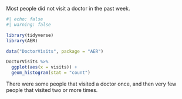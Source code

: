 Most people did not visit a doctor in the past week.

```r
#| echo: false
#| warning: false

library(tidyverse)
library(AER)

data("DoctorVisits", package = "AER")

DoctorVisits %>%
  ggplot(aes(x = visits)) +
  geom_histogram(stat = "count")
```

There were some people that visited a doctor once, and then very few people that visited two or more times.
